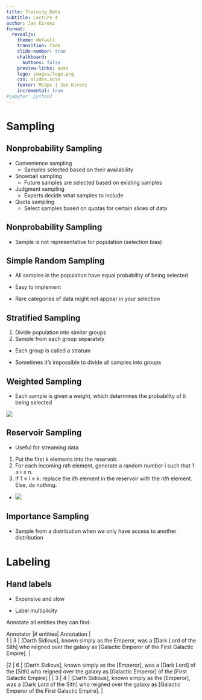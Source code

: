 ```yaml
---
title: Training Data
subtitle: Lecture 4
author: Jan Kirenz
format:
  revealjs:
    theme: default
    transition: fade
    slide-number: true
    chalkboard:
      buttons: false
    preview-links: auto
    logo: images/logo.png
    css: slides.scss
    footer: MLOps | Jan Kirenz
    incremental: true 
#jupyter: python3
---
```


# Sampling {background-color="#0ca37f"}

## Nonprobability Sampling 


- Convenience sampling
  - Samples selected based on their availability

- Snowball sampling
  - Future samples are selected based on existing samples

- Judgment sampling
  - Experts decide what samples to include

- Quota sampling
  - Select samples based on quotas for certain slices of data 

## Nonprobability Sampling 

- Sample is not representative for population (selection bias)


## Simple Random Sampling

- All samples in the population have equal probability of being selected

- Easy to implement

- Rare categories of data might not appear in your selection


## Stratified Sampling

1. Divide population into similar groups 
2. Sample from each group separately

- Each group is called a stratum

- Sometimes it's impossible to divide all samples into groups

## Weighted Sampling

- Each sample is given a weight, which determines the probability of it being selected

![](images/lec-04/fig-4-1-weighted.png)


## Reservoir Sampling

- Useful for streaming data

1. Put the first k elements into the reservoir.
2. For each incoming n*th* element, generate a random number i such that 1 ≤ i ≤ n.
3. If 1 ≤ i ≤ k: replace the i*th* element in the reservoir with the n*th* element. Else, do nothing.


- ![](images/lec-04/fig-4-2-reservoir.jpg)

## Importance Sampling

- Sample from a distribution when we only have access to another distribution


# Labeling {background-color="#0ca37f"}

## Hand labels

- Expensive and slow

- Label multiplicity

Annotate all entities they can find:

| Annotator |# entities| Annotation |
| 1 | 3 | [Darth Sidious], known simply as the Emperor, was a [Dark Lord of the Sith] who reigned over the galaxy as [Galactic Emperor of the First Galactic Empire]. |
|2 | 6 | [Darth Sidious], known simply as the [Emperor], was a [Dark Lord] of the [Sith] who reigned over the galaxy as [Galactic Emperor] of the [First Galactic Empire].| 
| 3 | 4 | [Darth Sidious], known simply as the [Emperor], was a [Dark Lord of the Sith] who reigned over the galaxy as [Galactic Emperor of the First Galactic Empire]. |
